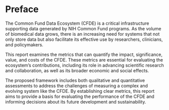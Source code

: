 # Preface {.unnumbered}

The Common Fund Data Ecosystem (CFDE) is a critical infrastructure supporting data generated by NIH Common Fund programs. 
As the volume of biomedical data grows, there is an increasing need for systems that not only store data but also facilitate its effective use by researchers, clinicians, and policymakers.

This report examines the metrics that can quantify the impact, significance, value, and costs of the CFDE. 
These metrics are essential for evaluating the ecosystem's contributions, including its role in advancing scientific research and collaboration, as well as its broader economic and social effects.

The proposed framework includes both qualitative and quantitative assessments to address the challenges of measuring a complex and evolving system like the CFDE. 
By establishing clear metrics, this report aims to provide a basis for evaluating the performance of the CFDE and informing decisions about its future development and sustainability.
